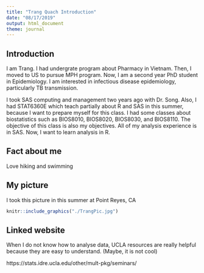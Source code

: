 ---
title: "Trang Quach Introduction"
date: "08/17/2019"
output: html_document
theme: journal
---

## Introduction

I am Trang. I had undergrate program about Pharmacy in Vietnam. Then, I moved to US to pursue MPH program. Now, I am a second year PhD student in Epidemiology. I am interested in infectious disease epidemiology, particularly TB transmission. 

I took SAS computing and management two years ago with Dr. Song. Also, I had STAT6360E which teach partially about R and SAS in this summer, because I want to prepare myself for this class. I had some classes about biostatistics such as BIOS8010, BIOS8020, BIOS8030, and BIOS8110. The objective of this class is also my objectives. All of my analysis experience is in SAS. Now, I want to learn analysis in R.

## Fact about me
Love hiking and swimming

## My picture 
I took this picture in this summer at Point Reyes, CA

```{r pic, fig.align='center', echo=FALSE}
knitr::include_graphics("./TrangPic.jpg")

```

## Linked website
When I do not know how to analyse data, UCLA resources are really helpful because they are easy to understand. (Maybe, it is not cool)

https://stats.idre.ucla.edu/other/mult-pkg/seminars/
